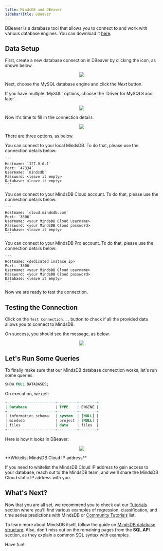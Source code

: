 ```yaml
---
title: MindsDB and DBeaver
sidebarTitle: DBeaver
---
```


DBeaver is a database tool that allows you to connect to and work with
various database engines. You can download it [here](https://dbeaver.io/).

## Data Setup

First, create a new database connection in DBeaver by clicking the icon, as
shown below.

<p align="center">
  <img src="/assets/sql/dbeaver_1.png" />
</p>

Next, choose the MySQL database engine and click the _Next_ button.

<Warning>
If you have multiple `MySQL` options, choose the `Driver for MySQL8 and later`.
</Warning>

<p align="center">
  <img src="/assets/sql/dbeaver_2.png" />
</p>

Now it's time to fill in the connection details.

<p align="center">
  <img src="/assets/sql/dbeaver_3.png" />
</p>

There are three options, as below.

<Tabs>
  <Tab title="Local MindsDB">
    You can connect to your local MindsDB. To do that, please use the connection details below:
    
    ```
    Hostname: `127.0.0.1`
    Port: `47334`
    Username: `mindsdb`
    Password: <leave it empty>
    Database: <leave it empty>
    ```
  </Tab>
  <Tab title="MindsDB Cloud">
    You can connect to your MindsDB Cloud account. To do that, please use the connection details below:

    ```
    Hostname: `cloud.mindsdb.com`
    Port: `3306`
    Username: <your MindsDB Cloud username>
    Password: <your MindsDB Cloud password>
    Database: <leave it empty>
    ```

  </Tab>
  <Tab title="MindsDB Pro">
    You can connect to your MindsDB Pro account. To do that, please use the connection details below:

    ```
    Hostname: <dedicated instace ip>
    Port: `3306`
    Username: <your MindsDB Cloud username>
    Password: <your MindsDB Cloud password>
    Database: <leave it empty>
    ```

  </Tab>
</Tabs>

Now we are ready to test the connection.

## Testing the Connection

Click on the `Test Connection...` button to check if all the provided data
allows you to connect to MindsDB.

On success, you should see the message, as below.

<p align="center">
  <img src="/assets/sql/dbeaver_4.png" />
</p>

## Let's Run Some Queries

To finally make sure that our MindsDB database connection works, let's run some
queries.

```sql
SHOW FULL DATABASES;
```

On execution, we get:

```sql
+----------------------+---------+--------+
| Database             | TYPE    | ENGINE |
+----------------------+---------+--------+
| information_schema   | system  | [NULL] |
| mindsdb              | project | [NULL] |
| files                | data    | files  |
+----------------------+---------+--------+
```

Here is how it looks in DBeaver:

<p align="center">
  <img src="/assets/sql/dbeaver_5.png" />
</p>

<Tip>
**Whitelist MindsDB Cloud IP address**

If you need to whitelist the MindsDB Cloud IP address to gain access to your
database, reach out to the MindsDB team, and we'll share the MindsDB Cloud
static IP address with you.

</Tip>

## What's Next?

Now that you are all set, we recommend you to check out our [Tutorials](/sql/tutorials/house-sales-forecasting) section where you'll find various examples of
regression, classification, and time series predictions with MindsDB or [Community Tutorials](/tutorials) list.

To learn more about MindsDB itself, follow the guide on
[MindsDB database structure](/sql/table-structure/). Also, don't miss out on the
remaining pages from the **SQL API** section, as they explain a common SQL
syntax with examples.

Have fun!
